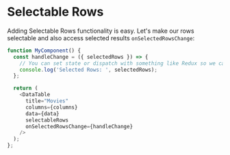 
# Selectable Rows

Adding Selectable Rows functionality is easy. Let's make our rows selectable and also access selected results `onSelectedRowsChange`:

```js
function MyComponent() {
  const handleChange = ({ selectedRows }) => {
    // You can set state or dispatch with something like Redux so we can use the retrieved data
    console.log('Selected Rows: ', selectedRows);
  };

  return (
    <DataTable
      title="Movies"
      columns={columns}
      data={data}
      selectableRows
      onSelectedRowsChange={handleChange}
    />
  );
};
```

<Canvas>
  <Story id="selectable-pre-disabled--pre-disabled" />
</Canvas>